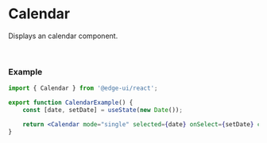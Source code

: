 
# Calendar

Displays an calendar component.

<CalendarExample />

<br />

### Example

```jsx
import { Calendar } from '@edge-ui/react';

export function CalendarExample() {
    const [date, setDate] = useState(new Date());

    return <Calendar mode="single" selected={date} onSelect={setDate} className="rounded-md border" />;
}
```
